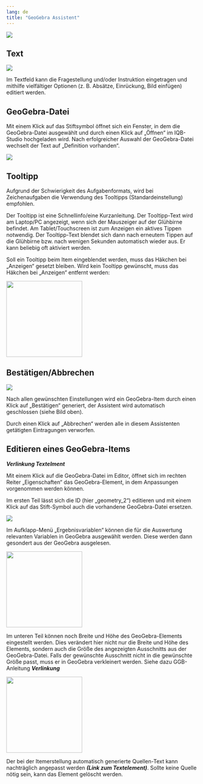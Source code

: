 ```yaml
---
lang: de
title: "GeoGebra Assistent"
---
```

 
 ![](GGB_Main_Grafik.png)

## Text

 ![](GGB_Text_Grafik.png)

 Im Textfeld kann die Fragestellung und/oder Instruktion eingetragen und mithilfe vielfältiger Optionen (z. B. Absätze, Einrückung, Bild einfügen) editiert werden. 

## GeoGebra-Datei

 Mit einem Klick auf das Stiftsymbol öffnet sich ein Fenster, in dem die GeoGebra-Datei ausgewählt und durch einen Klick auf „Öffnen“ im IQB-Studio hochgeladen wird. Nach erfolgreicher Auswahl der GeoGebra-Datei wechselt der Text auf „Definition vorhanden“. 

 ![](GGB_Datei_Grafik.png)

## Tooltipp

::: {.callout-note}
Aufgrund der Schwierigkeit des Aufgabenformats, wird bei Zeichenaufgaben die Verwendung des Tooltipps (Standardeinstellung) empfohlen. 
:::

Der Tooltipp ist eine Schnellinfo/eine Kurzanleitung. Der Tooltipp-Text wird am Laptop/PC angezeigt, wenn sich der Mauszeiger auf der Glühbirne befindet. Am Tablet/Touchscreen ist zum Anzeigen ein aktives Tippen notwendig. Der Tooltipp-Text blendet sich dann nach erneutem Tippen auf die Glühbirne bzw. nach wenigen Sekunden automatisch wieder aus. Er kann beliebig oft aktiviert werden. 

Soll ein Tooltipp beim Item eingeblendet werden, muss das Häkchen bei „Anzeigen“ gesetzt bleiben. Wird kein Tooltipp gewünscht, muss das Häkchen bei „Anzeigen“ entfernt werden: 

![](GGB_Tooltipp_Grafik.png){width=200}

## Bestätigen/Abbrechen

![](GGB_BestatigenAbbrechen_Grafik.png)

Nach allen gewünschten Einstellungen wird ein GeoGebra-Item durch einen Klick auf „Bestätigen“ generiert, der Assistent wird automatisch geschlossen (siehe Bild oben). 

Durch einen Klick auf „Abbrechen“ werden alle in diesem Assistenten getätigten Eintragungen verworfen.  

## Editieren eines GeoGebra-Items

***Verlinkung Textelment***

Mit einem Klick auf die GeoGebra-Datei im Editor, öffnet sich im rechten Reiter „Eigenschaften“ das GeoGebra-Element, in dem Anpassungen vorgenommen werden können. 

Im ersten Teil lässt sich die ID (hier „geometry_2“) editieren und mit einem Klick auf das Stift-Symbol auch die vorhandene GeoGebra-Datei ersetzen.

![](GGB_Editieren_Grafik.png)

Im Aufklapp-Menü „Ergebnisvariablen“ können die für die Auswertung relevanten Variablen in GeoGebra ausgewählt werden. Diese werden dann gesondert aus der GeoGebra ausgelesen.

![](GGB_Editieren_eins_Grafik.png){width=200}

Im unteren Teil können noch Breite und Höhe des GeoGebra-Elements eingestellt werden. Dies verändert hier nicht nur die Breite und Höhe des Elements, sondern auch die Größe des angezeigten Ausschnitts aus der GeoGebra-Datei. Falls der gewünschte Ausschnitt nicht in die gewünschte Größe passt, muss er in GeoGebra verkleinert werden. Siehe dazu GGB-Anleitung ***Verlinkung***

![](GGB_Editieren_zwei_Grafik.png){width=200}

::: {.callout-note}
Der bei der Itemerstellung automatisch generierte Quellen-Text kann nachträglich angepasst werden ***(Link zum Textelement)***. Sollte keine Quelle nötig sein, kann das Element gelöscht werden. 
:::
